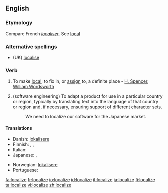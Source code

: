==English==

===Etymology===
Compare French ''[[localiser]]''. See [[local]]

===Alternative spellings===
* (UK) [[localise]]

===Verb===
{{en-verb|localiz|ing}}

# {{transitive}} To make [[local]]; to fix in, or [[assign]] to, a definite place - [[H. Spencer]], [[w:William Wordsworth|William Wordsworth]]
# (software engineering) To adapt a product for use in a particular country or region, typically by translating text into the language of that country or region and, if necessary, ensuring support of different character sets.
#: We need to localize our software for the Japanese market.

====Translations====
{{trans-top}}
* Danish: [[lokalisere]]
* Finnish: {{t+|fi|lokalisoida}}, {{t-|fi|paikallistaa}}, {{t+|fi|kotoistaa}}
* Italian: {{t-|it|localizzare}}
* Japanese: {{t|ja|地域化する|tr=ちいきかする, chiïkika suru}},  {{t|ja|ローカライズする|tr=rōkaraizu suru}}
{{trans-mid}}
* Norwegian: [[lokalisere]]
* Portuguese: {{t+|pt|localizar}}
{{trans-bottom}}

[[fa:localize]]
[[fr:localize]]
[[io:localize]]
[[id:localize]]
[[it:localize]]
[[ja:localize]]
[[fi:localize]]
[[ta:localize]]
[[vi:localize]]
[[zh:localize]]